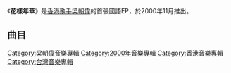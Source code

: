 {{Album infobox | <!-- See Wikipedia:WikiProject_Albums -->
| Name        = 花樣年華
| Type        = [[EP|EP]]
| Artist      = [[梁朝偉|梁朝偉]]
| Cover       = 
| Released    = 2000年11月
| Recorded    = 2000年
| Genre       = [[國語流行音樂|國語流行音樂]]
| Length      = 16分11秒
| Label       = [[環球唱片_(香港)|環球唱片]]
| Last album  = [[難以忘記情歌精選|難以忘記情歌精選]]<br>（1996年）
| This album  = '''花樣年華'''<br>（2000年）
| Next album  = [[風沙|風沙]]<br>（2002年）
}}

《'''花樣年華'''》是[[香港|香港]][[歌手|歌手]][[梁朝偉|梁朝偉]]的首張國語EP，於2000年11月推出。

==曲目==
{{tracklist
| headline      = CD
| total_length  = 16:11
| title_width   = 16%

| music_credits = yes
| music_width = 12%
| lyrics_credits = yes
| lyrics_width = 9%
| arranger_credits = yes
| arranger_width = 9%
| producer_credits = yes
| longnote_column = yes

| title1 = 花樣年華
| note1 = [[吳立琪|吳立琪]]合唱
| music1 = [[陳珊妮|陳珊妮]]
| lyrics1 = 陳珊妮
| arranger1 = [[櫻井弘二|櫻井弘二]]
| producer1 = 陳珊妮
| longnote1 = 第一主打歌
| length1 = 4:01

| title2 = 應該看過
| music2 = 陳珊妮
| lyrics2 = 陳珊妮
| arranger2 = 櫻井弘二
| producer2 = 陳珊妮
| longnote2 = 第二主打歌
| length2 = 3:51

| title3 = 挑逗
| music3 = [[Fuekds|Fuekds]]<br>[[Nchugh|Nchugh]]
| lyrics3 = [[甘國亮|甘國亮]]
| arranger3 = [[Billy_Chan|陳嘉樂]]
| producer3 = [[王雙駿|王雙駿]]
| note3 = 
| longnote3 = 
| length3 = 3:32

| title4 = 面對面
| music4 = 李徽
| lyrics4 = 李徽
| arranger4 = [[鍾鎮濤|鍾鎮濤]]
| producer4 = 鍾鎮濤
| longnote4 = 
| length4 = 4:47
}}

[[Category:梁朝偉音樂專輯|Category:梁朝偉音樂專輯]]
[[Category:2000年音樂專輯|Category:2000年音樂專輯]]
[[Category:香港音樂專輯|Category:香港音樂專輯]]
[[Category:台灣音樂專輯|Category:台灣音樂專輯]]